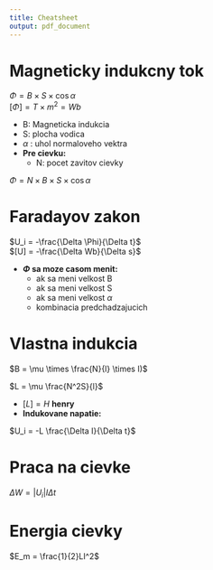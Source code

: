 ```yaml
---
title: Cheatsheet
output: pdf_document
---
```


# Magneticky indukcny tok
$\Phi = B \times S \times \cos \alpha$ \
$[\Phi] = T \times m^2 = Wb$ \

- B: Magneticka indukcia 
- S: plocha vodica 
- $\alpha$ : uhol normaloveho vektra
- **Pre cievku:**  
    - N: pocet zavitov cievky 

$\Phi = N \times B \times S \times \cos \alpha$ \ 

# Faradayov zakon
$U_i = -\frac{\Delta \Phi}{\Delta t}$ \
$[U] = -\frac{\Delta Wb}{\Delta s}$

- **$\Phi$ sa moze casom menit:** 
    - ak sa meni velkost B
    - ak sa meni velkost S
    - ak sa meni velkost $\alpha$
    - kombinacia predchadzajucich

# Vlastna indukcia
$B = \mu \times \frac{N}{l} \times I)$ \
\begin{flalign*}
    \Phi &= N \times B \times S && \\
    & = N \times S \times \mu \times \frac{N}{l} \times I && \\
    & = (\mu \frac{N^2S}{l}) I && \\
    & = LI && \\
\end{flalign*}
$L = \mu \frac{N^2S}{l}$ \

- $[L] = H$ **henry**
- **Indukovane napatie:** 

$U_i = -L \frac{\Delta I}{\Delta t}$ \

# Praca na cievke
$\Delta W = |U_i| I \Delta t$ \

# Energia cievky
$E_m = \frac{1}{2}LI^2$ \
